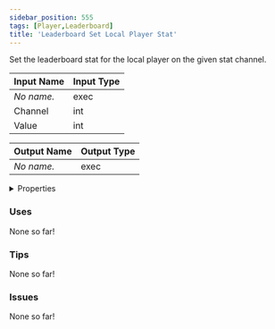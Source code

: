```yaml
---
sidebar_position: 555
tags: [Player,Leaderboard]
title: 'Leaderboard Set Local Player Stat'
---
```


Set the leaderboard stat for the local player on the given stat channel.




<EsbSvg />

| Input Name | Input Type |
|-----------|-----------|
| *No name.* | exec |
| Channel | int |
| Value | int |

| Output Name | Output Type |
|-----------|-----------|
| *No name.* | exec |


<details>
  <summary>Properties</summary>
  <div>
    <div>
    <table>
      <thead>
        <tr>
          <th>Is beta required?</th>
          <th>❌</th>
        </tr>
        <tr>
          <th>Is this chip a trolling risk?</th>
          <th>❌</th>
        </tr>
        <tr>
          <th>Is this chip a role assignment risk?</th>
          <th>❌</th>
        </tr>
        <tr>
          <th>Chip UUID</th>
          <th>57a1553a-ba24-4422-903a-e610a03e7994</th>
        </tr>
      </thead>
    </table>
    </div>
  </div>
</details>

### Uses

None so far!

### Tips

None so far!

### Issues

None so far!